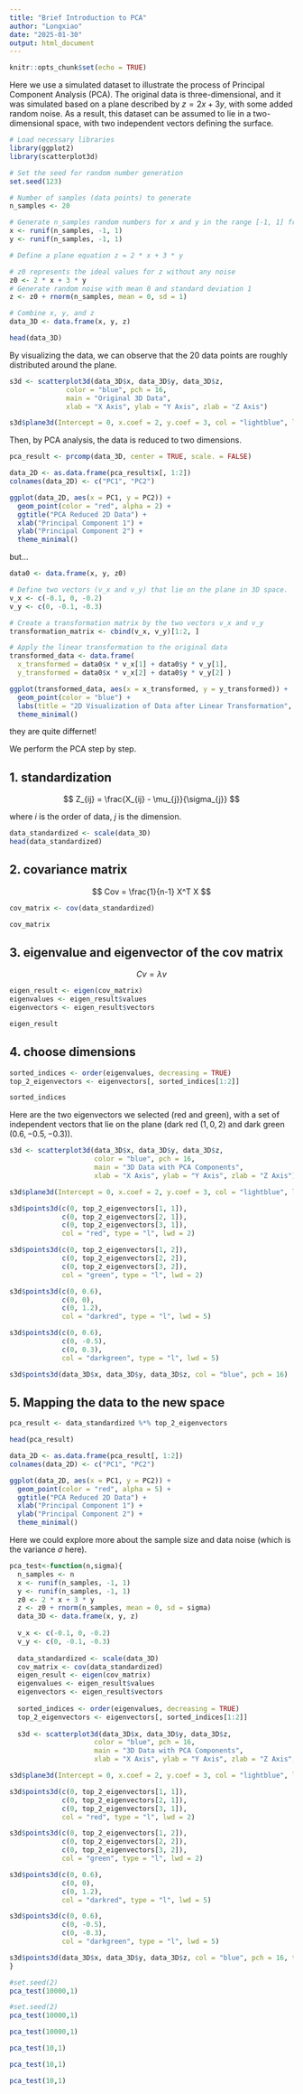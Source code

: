 ```yaml
---
title: "Brief Introduction to PCA"
author: "Longxiao"
date: "2025-01-30"
output: html_document
---
```


```r
knitr::opts_chunk$set(echo = TRUE)
```

Here we use a simulated dataset to illustrate the process of Principal Component Analysis (PCA). The original data is three-dimensional, and it was simulated based on a plane described by $z = 2x+3y$, with some added random noise. As a result, this dataset can be assumed to lie in a two-dimensional space, with two independent vectors defining the surface.

```r
# Load necessary libraries
library(ggplot2)
library(scatterplot3d)

# Set the seed for random number generation
set.seed(123)

# Number of samples (data points) to generate
n_samples <- 20

# Generate n_samples random numbers for x and y in the range [-1, 1] from a uniform distribution
x <- runif(n_samples, -1, 1)
y <- runif(n_samples, -1, 1)

# Define a plane equation z = 2 * x + 3 * y

# z0 represents the ideal values for z without any noise
z0 <- 2 * x + 3 * y 
# Generate random noise with mean 0 and standard deviation 1
z <- z0 + rnorm(n_samples, mean = 0, sd = 1)

# Combine x, y, and z
data_3D <- data.frame(x, y, z)

head(data_3D)
```

By visualizing the data, we can observe that the 20 data points are roughly distributed around the plane.

```r
s3d <- scatterplot3d(data_3D$x, data_3D$y, data_3D$z, 
              color = "blue", pch = 16, 
              main = "Original 3D Data", 
              xlab = "X Axis", ylab = "Y Axis", zlab = "Z Axis")

s3d$plane3d(Intercept = 0, x.coef = 2, y.coef = 3, col = "lightblue", lty = 2, lwd = 1.2)
```

Then, by PCA analysis, the data is reduced to two dimensions.

```r
pca_result <- prcomp(data_3D, center = TRUE, scale. = FALSE)

data_2D <- as.data.frame(pca_result$x[, 1:2])
colnames(data_2D) <- c("PC1", "PC2")

ggplot(data_2D, aes(x = PC1, y = PC2)) +
  geom_point(color = "red", alpha = 2) +
  ggtitle("PCA Reduced 2D Data") +
  xlab("Principal Component 1") +
  ylab("Principal Component 2") +
  theme_minimal()
```

but...

```r
data0 <- data.frame(x, y, z0)

# Define two vectors (v_x and v_y) that lie on the plane in 3D space.
v_x <- c(-0.1, 0, -0.2)
v_y <- c(0, -0.1, -0.3)

# Create a transformation matrix by the two vectors v_x and v_y
transformation_matrix <- cbind(v_x, v_y)[1:2, ]

# Apply the linear transformation to the original data
transformed_data <- data.frame(
  x_transformed = data0$x * v_x[1] + data0$y * v_y[1],
  y_transformed = data0$x * v_x[2] + data0$y * v_y[2] )

ggplot(transformed_data, aes(x = x_transformed, y = y_transformed)) +
  geom_point(color = "blue") +
  labs(title = "2D Visualization of Data after Linear Transformation", x = "Transformed X", y = "Transformed Y") +
  theme_minimal()
```

they are quite differnet!

We perform the PCA step by step.

## 1. standardization

$$
Z_{ij} = \frac{X_{ij} - \mu_{j}}{\sigma_{j}}
$$

where $i$ is the order of data, $j$ is the dimension.

```r
data_standardized <- scale(data_3D)
head(data_standardized)
```

## 2. covariance matrix

$$
Cov = \frac{1}{n-1} X^T X
$$

```r
cov_matrix <- cov(data_standardized)

cov_matrix
```

## 3. eigenvalue and eigenvector of the cov matrix

$$
Cv = \lambda v
$$

```r
eigen_result <- eigen(cov_matrix)
eigenvalues <- eigen_result$values
eigenvectors <- eigen_result$vectors

eigen_result
```

## 4. choose dimensions

```r
sorted_indices <- order(eigenvalues, decreasing = TRUE)
top_2_eigenvectors <- eigenvectors[, sorted_indices[1:2]]

sorted_indices
```

Here are the two eigenvectors we selected (red and green), with a set of independent vectors that lie on the plane (dark red $(1,0,2)$ and dark green $(0.6,-0.5,-0.3)$).

```r
s3d <- scatterplot3d(data_3D$x, data_3D$y, data_3D$z,
                     color = "blue", pch = 16, 
                     main = "3D Data with PCA Components",
                     xlab = "X Axis", ylab = "Y Axis", zlab = "Z Axis")

s3d$plane3d(Intercept = 0, x.coef = 2, y.coef = 3, col = "lightblue", lty = 2, lwd = 1.2)

s3d$points3d(c(0, top_2_eigenvectors[1, 1]), 
             c(0, top_2_eigenvectors[2, 1]), 
             c(0, top_2_eigenvectors[3, 1]), 
             col = "red", type = "l", lwd = 2)

s3d$points3d(c(0, top_2_eigenvectors[1, 2]), 
             c(0, top_2_eigenvectors[2, 2]), 
             c(0, top_2_eigenvectors[3, 2]), 
             col = "green", type = "l", lwd = 2)

s3d$points3d(c(0, 0.6), 
             c(0, 0), 
             c(0, 1.2), 
             col = "darkred", type = "l", lwd = 5)

s3d$points3d(c(0, 0.6), 
             c(0, -0.5), 
             c(0, 0.3), 
             col = "darkgreen", type = "l", lwd = 5)

s3d$points3d(data_3D$x, data_3D$y, data_3D$z, col = "blue", pch = 16)
```

## 5. Mapping the data to the new space

```r
pca_result <- data_standardized %*% top_2_eigenvectors

head(pca_result)
```

```r
data_2D <- as.data.frame(pca_result[, 1:2])
colnames(data_2D) <- c("PC1", "PC2")

ggplot(data_2D, aes(x = PC1, y = PC2)) +
  geom_point(color = "red", alpha = 5) +
  ggtitle("PCA Reduced 2D Data") +
  xlab("Principal Component 1") +
  ylab("Principal Component 2") +
  theme_minimal()
```

Here we could explore more about the sample size and data noise (which is the variance $\sigma$ here).

```r
pca_test<-function(n,sigma){
  n_samples <- n
  x <- runif(n_samples, -1, 1)  
  y <- runif(n_samples, -1, 1)
  z0 <- 2 * x + 3 * y 
  z <- z0 + rnorm(n_samples, mean = 0, sd = sigma)
  data_3D <- data.frame(x, y, z)
  
  v_x <- c(-0.1, 0, -0.2)
  v_y <- c(0, -0.1, -0.3)
  
  data_standardized <- scale(data_3D)
  cov_matrix <- cov(data_standardized)
  eigen_result <- eigen(cov_matrix)
  eigenvalues <- eigen_result$values
  eigenvectors <- eigen_result$vectors
  
  sorted_indices <- order(eigenvalues, decreasing = TRUE)
  top_2_eigenvectors <- eigenvectors[, sorted_indices[1:2]]
  
  s3d <- scatterplot3d(data_3D$x, data_3D$y, data_3D$z,
                     color = "blue", pch = 16, 
                     main = "3D Data with PCA Components",
                     xlab = "X Axis", ylab = "Y Axis", zlab = "Z Axis", type = "n")

s3d$plane3d(Intercept = 0, x.coef = 2, y.coef = 3, col = "lightblue", lty = 2, lwd = 1.2)

s3d$points3d(c(0, top_2_eigenvectors[1, 1]), 
             c(0, top_2_eigenvectors[2, 1]), 
             c(0, top_2_eigenvectors[3, 1]), 
             col = "red", type = "l", lwd = 2)

s3d$points3d(c(0, top_2_eigenvectors[1, 2]), 
             c(0, top_2_eigenvectors[2, 2]), 
             c(0, top_2_eigenvectors[3, 2]), 
             col = "green", type = "l", lwd = 2)

s3d$points3d(c(0, 0.6), 
             c(0, 0), 
             c(0, 1.2), 
             col = "darkred", type = "l", lwd = 5)

s3d$points3d(c(0, 0.6), 
             c(0, -0.5), 
             c(0, -0.3), 
             col = "darkgreen", type = "l", lwd = 5)

s3d$points3d(data_3D$x, data_3D$y, data_3D$z, col = "blue", pch = 16, type = "n")
}
```

```r
#set.seed(2)
pca_test(10000,1)
```

```r
#set.seed(2)
pca_test(10000,1)
```

```r
pca_test(10000,1)
```

```r
pca_test(10,1)
```

```r
pca_test(10,1)
```

```r
pca_test(10,1)
```
